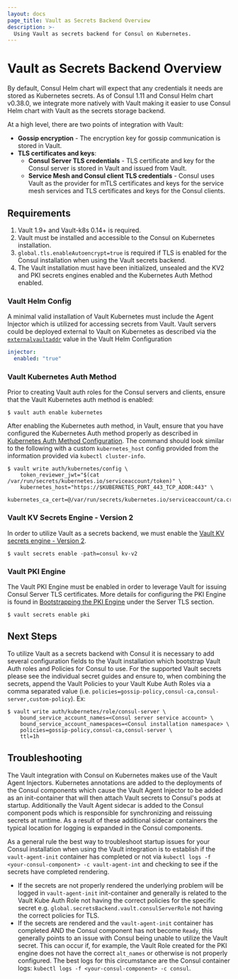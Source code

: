 ```yaml
---
layout: docs
page_title: Vault as Secrets Backend Overview
description: >-
  Using Vault as secrets backend for Consul on Kubernetes.
---
```


# Vault as Secrets Backend Overview

By default, Consul Helm chart will expect that any credentials it needs are stored as Kubernetes secrets.
As of Consul 1.11 and Consul Helm chart v0.38.0, we integrate more natively with Vault making it easier
to use Consul Helm chart with Vault as the secrets storage backend.

At a high level, there are two points of integration with Vault:
- **Gossip encryption** - The encryption key for gossip communication is stored in Vault.
- **TLS certificates and keys**:
  - **Consul Server TLS credentials** - TLS certificate and key for the Consul server is stored in Vault and issued from Vault.
  - **Service Mesh and Consul client TLS credentials** - Consul uses Vault as the provider for mTLS certificates and keys for the service mesh services
  and TLS certificates and keys for the Consul clients.

## Requirements

1. Vault 1.9+ and Vault-k8s 0.14+ is required.
1. Vault must be installed and accessible to the Consul on Kubernetes installation.
1. `global.tls.enableAutoencrypt=true` is required if TLS is enabled for the Consul installation when using the Vault secrets backend.
1. The Vault installation must have been initialized, unsealed and the KV2 and PKI secrets engines enabled and the Kubernetes Auth Method enabled.

### Vault Helm Config

A minimal valid installation of Vault Kubernetes must include the Agent Injector which is utilized for accessing secrets from Vault. Vault servers could be deployed
external to Vault on Kubernetes as described via the [`externalvaultaddr`](https://www.vaultproject.io/docs/platform/k8s/helm/configuration#externalvaultaddr) value in the Vault Helm Configuration 

<CodeBlockConfig filename="values.yaml">

```yaml
injector:
  enabled: "true"
```

</CodeBlockConfig>

### Vault Kubernetes Auth Method

Prior to creating Vault auth roles for the Consul servers and clients, ensure that the Vault Kubernetes auth method is enabled:

```shell-session
$ vault auth enable kubernetes
```

After enabling the Kubernetes auth method, in Vault, ensure that you have configured the Kubernetes Auth method properly as described in [Kubernetes Auth Method Configuration](https://www.vaultproject.io/docs/auth/kubernetes#configuration). The command should look similar to the following with a custom `kubernetes_host` config provided from the information provided via `kubectl cluster-info`.

```shell-session
$ vault write auth/kubernetes/config \
    token_reviewer_jwt="$(cat /var/run/secrets/kubernetes.io/serviceaccount/token)" \
    kubernetes_host="https://$KUBERNETES_PORT_443_TCP_ADDR:443" \
    kubernetes_ca_cert=@/var/run/secrets/kubernetes.io/serviceaccount/ca.crt
```

### Vault KV Secrets Engine - Version 2

In order to utilize Vault as a secrets backend, we must enable the [Vault KV secrets engine - Version 2](https://www.vaultproject.io/docs/secrets/kv/kv-v2).

```shell-session
$ vault secrets enable -path=consul kv-v2
```

### Vault PKI Engine

The Vault PKI Engine must be enabled in order to leverage Vault for issuing Consul Server TLS certificates. More details for configuring the PKI Engine is found in [Bootstrapping the PKI Engine](/docs/k8s/installation/vault/server-tls#bootstrapping-the-pki-engine) under the Server TLS section.

```shell-session
$ vault secrets enable pki
```
## Next Steps

To utilize Vault as a secrets backend with Consul it is necessary to add several configuration fields to the Vault installation
which bootstrap Vault Auth roles and Policies for Consul to use. For the supported Vault secrets please see the individual secret
guides and ensure to, when combining the secrets, append the Vault Policies to your Vault Kube Auth Roles via a comma separated value (i.e. `policies=gossip-policy,consul-ca,consul-server,custom-policy`).
Ex:
```shell-session
$ vault write auth/kubernetes/role/consul-server \
    bound_service_account_names=<Consul server service account> \
    bound_service_account_namespaces=<Consul installation namespace> \
    policies=gossip-policy,consul-ca,consul-server \
    ttl=1h
```


## Troubleshooting

The Vault integration with Consul on Kubernetes makes use of the Vault Agent Injectors. Kubernetes annotations are added to the
deployments of the Consul components which cause the Vault Agent Injector to be added as an init-container that will then attach
Vault secrets to Consul's pods at startup. Additionally the Vault Agent sidecar is added to the Consul component pods which
is responsible for synchronizing and reissuing secrets at runtime.
As a result of these additional sidecar containers the typical location for logging is expanded in the Consul components.

As a general rule the best way to troubleshoot startup issues for your Consul installation when using the Vault integration
is to establish if the `vault-agent-init` container has completed or not via `kubectl logs -f <your-consul-component> -c vault-agent-int`
and checking to see if the secrets have completed rendering.
* If the secrets are not properly rendered the underlying problem will be logged in `vault-agent-init` init-container
  and generally is related to the Vault Kube Auth Role not having the correct policies for the specific secret
  e.g. `global.secretsBackend.vault.consulServerRole` not having the correct policies for TLS.
* If the secrets are rendered and the `vault-agent-init` container has completed AND the Consul component has not become `Ready`,
  this generally points to an issue with Consul being unable to utilize the Vault secret. This can occur if, for example, the Vault Role
  created for the PKI engine does not have the correct `alt_names` or otherwise is not properly configured. The best logs for this
  circumstance are the Consul container logs: `kubectl logs -f <your-consul-component> -c consul`.

